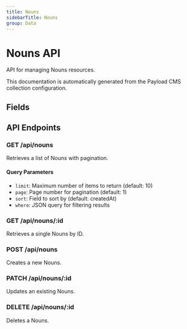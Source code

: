 ```yaml
---
title: Nouns
sidebarTitle: Nouns
group: Data
---
```



# Nouns API

API for managing Nouns resources.

<Callout type="info">
  This documentation is automatically generated from the Payload CMS collection configuration.
</Callout>


## Fields

<TSDoc code="interface Nouns {
  name?: string;
  singular?: string;
  plural?: string;
  possessive?: string;
  pluralPossessive?: string;
  verb?: string;
  act?: string;
  activity?: string;
  event?: string;
  type?: Array<{ relationTo: string; value: string }>;
  resources?: any;
}" />




## API Endpoints

### GET /api/nouns
Retrieves a list of Nouns with pagination.

#### Query Parameters
- `limit`: Maximum number of items to return (default: 10)
- `page`: Page number for pagination (default: 1)
- `sort`: Field to sort by (default: createdAt)
- `where`: JSON query for filtering results

### GET /api/nouns/:id
Retrieves a single Nouns by ID.

### POST /api/nouns
Creates a new Nouns.

### PATCH /api/nouns/:id
Updates an existing Nouns.

### DELETE /api/nouns/:id
Deletes a Nouns.

